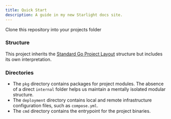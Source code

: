 ```yaml
---
title: Quick Start
description: A guide in my new Starlight docs site.
---
```


Clone this repository into your projects folder


### Structure

This project inherits the [Standard Go Project Layout](https://github.com/golang-standards/project-layout) structure but includes its own interpretation.


### Directories

- The `pkg` directory contains packages for project modules. The absence of a direct `internal` folder helps us maintain a mentally isolated modular structure.
- The `deployment` directory contains local and remote infrastructure configuration files, such as `compose.yml`.
- The `cmd` directory contains the entrypoint for the project binaries.
